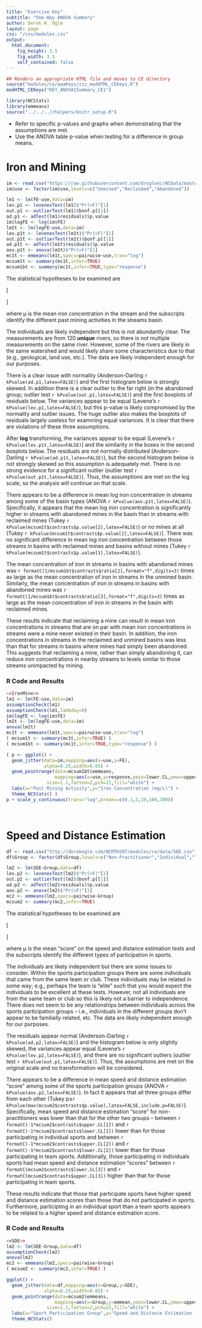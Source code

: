```yaml
---
title: "Exercise Key"
subtitle: "One-Way ANOVA Summary"
author: Derek H. Ogle
layout: page
css: "/css/modules.css"
output:
  html_document:
    fig_height: 3.5
    fig_width: 3.5
    self_contained: false
---
```


```r
## Renders an appropriate HTML file and moves to CE directory
source("modules/ce/aaaKeys/zzz_modHTML_CEKeys.R")
modHTML_CEKeys("KEY_ANOVA1Summary_CE1")
```

```r
library(NCStats)
library(emmeans)
source("../../../rhelpers/knitr_setup.R")
```

<div class="alert alert-warning">
<ul>
  <li>Refer to specific p-values and graphs when demonstrating that the assumptions are met.</li>
  <li>Use the ANOVA table p-value when testing for a difference in group means.</li>
</ul>
</div>


# Iron and Mining

```r
im <- read.csv("https://raw.githubusercontent.com/droglenc/NCData/master/AcidMineDrainage.csv")
im$use <- factor(im$use,levels=c("Unmined","Reclaimed","Abandoned"))
```
```r
lm1 <- lm(FE~use,data=im)
lev.p1 <- levenesTest(lm1)$"Pr(>F)"[1]
out.p1 <- outlierTest(lm1)$bonf.p[[1]]
ad.p1 <- adTest(lm1$residuals)$p.value
im$logFE <- log(im$FE)
lm1t <- lm(logFE~use,data=im)
lev.p1t <- levenesTest(lm1t)$"Pr(>F)"[1]
out.p1t <- outlierTest(lm1t)$bonf.p[[1]]
ad.p1t <- adTest(lm1t$residuals)$p.value
aov.p1t <- anova(lm1t)$"Pr(>F)"[1]
mc1t <- emmeans(lm1t,specs=pairwise~use,tran="log")
mcsum1t <- summary(mc1t,infer=TRUE)
mcsum1bt <- summary(mc1t,infer=TRUE,type="response")
```

The statistical hypotheses to be examined are

\[ \begin{split}
   H_{0}&: \mu_{abandaned} = \mu_{reclaimed} = \mu_{unmined} \\
   H_{A}&:\text{At least one pair of means is different}
\end{split} \]

where &mu; is the mean iron concentration in the stream and the subscripts identify the different past mining activities in the streams basin.

The individuals are likely independent but this is not abundantly clear. The measurements are from 120 **unique** rivers, so there is not multiple measurements on the same river. However, some of the rivers are likely in the same watershed and would likely share some characteristics due to that (e.g., geological, land use, etc.). The data are likely independent enough for our purposes.

There is a clear issue with normality (Anderson-Darling `r kPvalue(ad.p1,latex=FALSE)`) and the first histogram below is strongly skewed. In addition there is a clear outlier to the far right (in the abandoned group; outlier test `r kPvalue(out.p1,latex=FALSE)`) and the first boxplots of residuals below. The variances appear to be equal (Levene's `r kPvalue(lev.p1,latex=FALSE)`), but this p-value is likely compromised by the normality and outlier issues. The huge outlier also makes the boxplots of residuals largely useless for examining equal variances. It is clear that there are violations of these three assumptions.

After **log** transforming, the variances appear to be equal (Levene's `r kPvalue(lev.p1t,latex=FALSE)`) and the similarity in the boxes in the second boxplots below. The residuals are not normally distributed (Anderson-Darling `r kPvalue(ad.p1t,latex=FALSE)`), but the second histogram below is not strongly skewed so this assumption is adequately met. There is no strong evidence for a significant outlier (outlier test `r kPvalue(out.p1t,latex=FALSE)`). Thus, the assumptions are met on the log scale, so the analysis will continue on that scale.

There appears to be a difference in mean log iron concentration in streams among some of the basin types (ANOVA `r kPvalue(aov.p1t,latex=FALSE)`). Specifically, it appears that the mean log iron concentration is significantly higher in streams with abandoned mines in the basin than in streams with reclaimed mines (Tukey `r kPvalue(mcsum1t$contrasts$p.value[2],latex=FALSE)`) or no mines at all (Tukey `r kPvalue(mcsum1t$contrasts$p.value[2],latex=FALSE)`). There was no significant difference in mean log iron concentration between those streams in basins with reclaimed mines and basins without mines (Tukey `r kPvalue(mcsum1t$contrasts$p.value[1],latex=FALSE)`).

The mean concentration of iron in streams in basins with abandoned mines was `r formatC(1/mcsum1bt$contrasts$ratio[2],format="f",digits=3)` times as large as the mean concentration of iron in streams in the unmined basin. Similarly, the mean concentration of iron in streams in basins with abandoned mines was `r formatC(1/mcsum1bt$contrasts$ratio[3],format="f",digits=3)` times as large as the mean concentration of iron in streams in the basin with reclaimed mines.

These results indicate that reclaiming a mine can result in mean iron concentrations in streams that are on par with mean iron concentrations in streams were a mine never existed in their basin. In addition, the iron concentrations in streams in the reclaimed and unmined basins was less than that for streams in basins where mines had simply been abandoned. This suggests that reclaiming a mine, rather than simply abandoning it, can reduce iron concentrations in nearby streams to levels similar to those streams unimpacted by mining.

### R Code and Results
```r
<<IronMine>>
lm1 <- lm(FE~use,data=im)
assumptionCheck(lm1)
assumptionCheck(lm1,lambday=0)
im$logFE <- log(im$FE)
lm1t <- lm(logFE~use,data=im)
anova(lm1t)
mc1t <- emmeans(lm1t,specs=pairwise~use,tran="log")
( mcsum1t <- summary(mc1t,infer=TRUE) )
( mcsum1bt <- summary(mc1t,infer=TRUE,type="response") )
```
```r
( p <- ggplot() +
  geom_jitter(data=im,mapping=aes(x=use,y=FE),
              alpha=0.25,width=0.05) +
  geom_pointrange(data=mcsum1bt$emmeans,
                  mapping=aes(x=use,y=response,ymin=lower.CL,ymax=upper.CL),
               size=1.1,fatten=2,pch=21,fill="white") +
  labs(x="Past Mining Activity",y="Iron Concentration (mg/L)") +
  theme_NCStats() )
p + scale_y_continuous(trans="log",breaks=c(0.1,1,10,100,300))
```

&nbsp;

# Speed and Distance Estimation

```r
df <- read.csv("http://derekogle.com/NCMTH207/modules/ce/data/SDE.csv")
df$Group <- factor(df$Group,levels=c("Non-Practitioner","Individual","Team Sport"))
```
```r
lm2 <- lm(SDE~Group,data=df)
lev.p2 <- levenesTest(lm2)$"Pr(>F)"[1]
out.p2 <- outlierTest(lm2)$bonf.p[[1]]
ad.p2 <- adTest(lm2$residuals)$p.value
aov.p2 <- anova(lm2)$"Pr(>F)"[1]
mc2 <- emmeans(lm2,specs=pairwise~Group)
mcsum2 <- summary(mc2,infer=TRUE)
```

The statistical hypotheses to be examined are

\[ \begin{split}
   H_{0}&: \mu_{Non-Practitioner} = \mu_{Individual} = \mu_{Team Sport} \\
   H_{A}&:\text{At least one pair of means is different}
\end{split} \]

where &mu; is the mean "score" on the speed and distance estimation tests and the subscripts identify the different types of participation in sports.

The individuals are likely independent but there are some issues to consider. Within the sports participation groups there are some individuals that came from the same team or club. These individuals may be related in some way; e.g., perhaps the team is "elite" such that you would expect the individuals to be excellent at these tests. However, not all individuals are from the same team or club so this is likely not a barrier to independence. There does not seem to be any relationships between individuals across the sports participation groups -- i.e., individuals in the different groups don't appear to be familially related, etc. The data are likely independent enough for our purposes.

The residuals appear normal (Anderson-Darling `r kPvalue(ad.p2,latex=FALSE)`) and the histogram below is only slightly skewed, the variances appear equal (Levene's `r kPvalue(lev.p2,latex=FALSE)`), and there are no significant outliers (outlier test `r kPvalue(out.p1,latex=FALSE)`). Thus, the assumptions are met on the original scale and no transformation will be considered.

There appears to be a difference in mean speed and distance estimation "score" among some of the sports participation groups (ANOVA `r kPvalue(aov.p2,latex=FALSE)`). In fact it appears that all three groups differ from each other (Tukey p&leq;`r kPvalue(max(mcsum2$contrasts$p.value),latex=FALSE,include.p=FALSE)`). Specifically, mean speed and distance estimation "score" for non-practitioners was lower than that for the other two groups -- between `r formatC(-1*mcsum2$contrasts$upper.CL[1])` and `r formatC(-1*mcsum2$contrasts$lower.CL[1])` lower than for those participating in individual sports and between `r formatC(-1*mcsum2$contrasts$upper.CL[2])` and `r formatC(-1*mcsum2$contrasts$lower.CL[2])` lower than for those participating in team sports. Additionally, those participating in individuals sports had mean speed and distance estimation "scores" between `r formatC(mcsum2$contrasts$lower.CL[3])` and `r formatC(mcsum2$contrasts$upper.CL[3])` higher than that for those participating in team sports.

These results indicate that those that participate sports have higher speed and distance estimation scores than those that do not participated in sports. Furthermore, participting in an individual sport than a team sports appears to be related to a higher speed and distance estimation score.

### R Code and Results
```r
<<SDE>>
lm2 <- lm(SDE~Group,data=df)
assumptionCheck(lm2)
anova(lm2)
mc2 <- emmeans(lm2,specs=pairwise~Group)
( mcsum2 <- summary(mc2,infer=TRUE) )
```
```r
ggplot() +
  geom_jitter(data=df,mapping=aes(x=Group,y=SDE),
              alpha=0.25,width=0.05) +
  geom_pointrange(data=mcsum2$emmeans,
                  mapping=aes(x=Group,y=emmean,ymin=lower.CL,ymax=upper.CL),
               size=1.1,fatten=2,pch=21,fill="white") +
  labs(x="Sport Participation Group",y="Speed and Distance Estimation 'Score'") +
  theme_NCStats()
```
